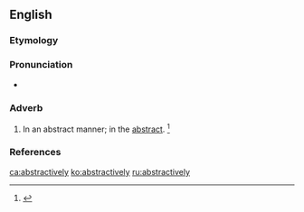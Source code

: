 ==English==

===Etymology===
{{suffix|abstractive|ly}}

===Pronunciation===
* {{a|US}} {{IPA|/æbˈstɹæk.tɪv.li/}}

===Adverb===
{{en-adv}}

# {{context|nowadays|rare|lang=en}} In an abstract manner; in the [[abstract]]. {{defdate|First attested in the early 17<sup>th</sup> century.}}<ref name=SOED>{{reference-book | last =| first = | authorlink =  | coauthors =  | editor =Brown, Lesley  | others =  | title = The Shorter Oxford English Dictionary | origdate =  | origyear = 1933| origmonth =  | url =  | format =  | accessdate =  | accessyear =  | accessmonth =  | edition = 5th | date =  | year =2003| month =  | publisher =Oxford University Press  | location =Oxford, UK | language =  | id =  | doi = | isbn =978-0-19-860575-7 | lccn = | ol = | pages =10| chapter =  | chapterurl =  | quote =}}</ref>

===References===
<references/>

[[ca:abstractively]]
[[ko:abstractively]]
[[ru:abstractively]]